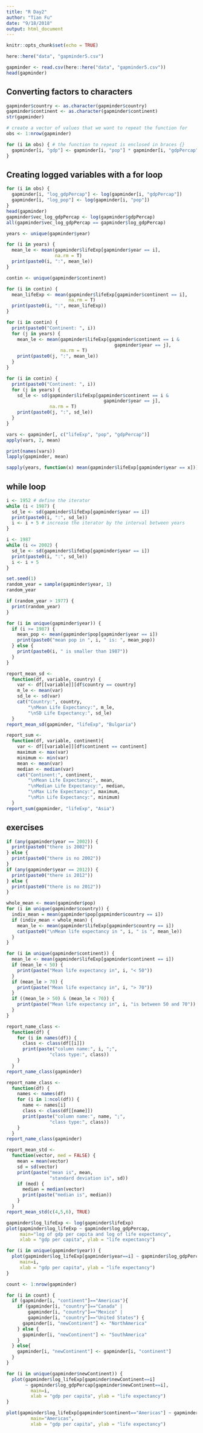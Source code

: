 ```yaml
---
title: "R Day2"
author: "Tian Fu"
date: "9/18/2018"
output: html_document
---
```


```r
knitr::opts_chunk$set(echo = TRUE)
```

```r
here::here("data", "gapminder5.csv")

gapminder <- read.csv(here::here("data", "gapminder5.csv"))
head(gapminder)
```

## Converting factors to characters

```r
gapminder$country <- as.character(gapminder$country)
gapminder$continent <- as.character(gapminder$continent)
str(gapminder)
```

```r
# create a vector of values that we want to repeat the function for
obs <- 1:nrow(gapminder)

for (i in obs) { # the function to repeat is enclosed in braces {}
  gapminder[i, "gdp"] <- gapminder[i, "pop"] * gapminder[i, "gdpPercap"]
}
```

## Creating logged variables with a for loop

```r
for (i in obs) {
  gapminder[i, "log_gdpPercap"] <- log(gapminder[i, "gdpPercap"])
  gapminder[i, "log_pop"] <- log(gapminder[i, "pop"])
}
head(gapminder)
gapminder$vec_log_gdpPercap <- log(gapminder$gdpPercap)
all(gapminder$vec_log_gdpPercap == gapminder$log_gdpPercap)
```

```r
years <- unique(gapminder$year)

for (i in years) {
  mean_le <- mean(gapminder$lifeExp[gapminder$year == i],
                  na.rm = T)
  print(paste0(i, ":", mean_le))
}
```

```r
contin <- unique(gapminder$continent)

for (i in contin) {
  mean_lifeExp <- mean(gapminder$lifeExp[gapminder$continent == i],
                       na.rm = T)
  print(paste0(i, ":", mean_lifeExp))
}
```

```r
for (i in contin) {
  print(paste0("Continent: ", i))
  for (j in years) {
    mean_le <- mean(gapminder$lifeExp[gapminder$continent == i &
                                        gapminder$year == j],
                    na.rm = T)
    print(paste0(j, ":", mean_le))
  }
}
```

```r
for (i in contin) {
  print(paste0("Continent: ", i))
  for (j in years) {
    sd_le <- sd(gapminder$lifeExp[gapminder$continent == i &
                                    gapminder$year == j],
                na.rm = T)
    print(paste0(j, ":", sd_le))
  }
}
```

```r
vars <- gapminder[, c("lifeExp", "pop", "gdpPercap")]
apply(vars, 2, mean)
```

```r
print(names(vars))
lapply(gapminder, mean)
```

```r
sapply(years, function(x) mean(gapminder$lifeExp[gapminder$year == x]))
```

## while loop

```r
i <- 1952 # define the iterator
while (i < 1987) {
  sd_le <- sd(gapminder$lifeExp[gapminder$year == i])
  print(paste0(i, ":", sd_le))
  i <- i + 5 # increase the iterator by the interval between years
}
```

```r
i <- 1987
while (i <= 2002) {
  sd_le <- sd(gapminder$lifeExp[gapminder$year == i])
  print(paste0(i, ":", sd_le))
  i <- i + 5
}
```

```r
set.seed(1)
random_year = sample(gapminder$year, 1)
random_year

if (random_year > 1977) {
  print(random_year)
}
```

```r
for (i in unique(gapminder$year)) {
  if (i >= 1987) {
    mean_pop <- mean(gapminder$pop[gapminder$year == i])
    print(paste0("mean pop in ", i, " is: ", mean_pop))
  } else {
    print(paste0(i, " is smaller than 1987"))
  }
}
```
```r
report_mean_sd <-
  function(df, variable, country) {
    var <- df[[variable]][df$country == country]
    m_le <- mean(var)
    sd_le <- sd(var)
    cat("Country:", country,
        "\nMean Life Expectancy:", m_le,
        "\nSD Life Expectancy:", sd_le)
  }
report_mean_sd(gapminder, "lifeExp", "Bulgaria")
```

```r
report_sum <-
  function(df, variable, continent){
    var <- df[[variable]][df$continent == continent]
    maximum <- max(var)
    minimum <- min(var)
    mean <- mean(var)
    median <- median(var)
    cat("Continent:", continent,
        "\nMean Life Expectancy:", mean,
        "\nMedian Life Expectancy:", median,
        "\nMax Life Expectancy:", maximum,
        "\nMin Life Expectancy:", minimum)
  }
report_sum(gapminder, "lifeExp", "Asia")
```




## exercises

```r
if (any(gapminder$year == 2002)) {
  print(paste0("there is 2002"))
} else {
  print(paste0("there is no 2002"))
}
if (any(gapminder$year == 2012)) {
  print(paste0("there is 2012"))
} else {
  print(paste0("there is no 2012"))
}
```

```r
whole_mean <- mean(gapminder$pop)
for (i in unique(gapminder$country)) {
  indiv_mean = mean(gapminder$pop[gapminder$country == i])
  if (indiv_mean < whole_mean) {
    mean_le <- mean(gapminder$lifeExp[gapminder$country == i])
    cat(paste0("\nMean life expectancy in ", i, " is ", mean_le))
  }
}
```

```r
for (i in unique(gapminder$continent)) {
  mean_le <- mean(gapminder$lifeExp[gapminder$continent == i])
  if (mean_le < 50) {
    print(paste("Mean life expectancy in", i, "< 50"))
  }
  if (mean_le > 70) {
    print(paste("Mean life expectancy in", i, "> 70"))
  }
  if ((mean_le > 50) & (mean_le < 70)) {
    print(paste("Mean life expectancy in", i, "is between 50 and 70"))
  }
}
```

```r
report_name_class <-
  function(df) {
    for (i in names(df)) {
      class <- class(df[[i]])
      print(paste("column name:", i, ";",
                "class type:", class))
    }
  }
report_name_class(gapminder)
```

```r
report_name_class <-
  function(df) {
    names <- names(df)
    for (i in 1:ncol(df)) {
      name <- names[i]
      class <- class(df[[name]])
      print(paste("column name:", name, ";",
                "class type:", class))
    }
  }
report_name_class(gapminder)
```

```r
report_mean_std <-
  function(vector, med = FALSE) {
    mean = mean(vector)
    sd = sd(vector)
    print(paste("mean is", mean, 
                "standard deviation is", sd))
    if (med) {
      median = median(vector)
      print(paste("median is", median))
    }
  }
report_mean_std(c(4,5,6), TRUE)
```

```r
gapminder$log_lifeExp <- log(gapminder$lifeExp)
plot(gapminder$log_lifeExp ~ gapminder$log_gdpPercap,
     main="log of gdp per capita and log of life expectancy",
     xlab = "gdp per capita", ylab = "life expectancy")

for (i in unique(gapminder$year)) {
  plot(gapminder$log_lifeExp[gapminder$year==i] ~ gapminder$log_gdpPercap[gapminder$year==i],
     main=i,
     xlab = "gdp per capita", ylab = "life expectancy")
}
```

```r
count <- 1:nrow(gapminder)

for (i in count) {
  if (gapminder[i, "continent"]=="Americas"){
    if (gapminder[i, "country"]=="Canada" |
        gapminder[i, "country"]=="Mexico" |
        gapminder[i, "country"]=="United States") {
      gapminder[i, "newContinent"] <- "NorthAmerica"
    } else {
      gapminder[i, "newContinent"] <- "SouthAmerica"
    }
  } else{
    gapminder[i, "newContinent"] <- gapminder[i, "continent"]
  }
}

for (i in unique(gapminder$newContinent)) {
  plot(gapminder$log_lifeExp[gapminder$newContinent==i] 
       ~ gapminder$log_gdpPercap[gapminder$newContinent==i],
         main=i,
         xlab = "gdp per capita", ylab = "life expectancy")
}

plot(gapminder$log_lifeExp[gapminder$continent=="Americas"] ~ gapminder$log_gdpPercap[gapminder$continent=="Americas"],
         main="Americas",
         xlab = "gdp per capita", ylab = "life expectancy")
```

